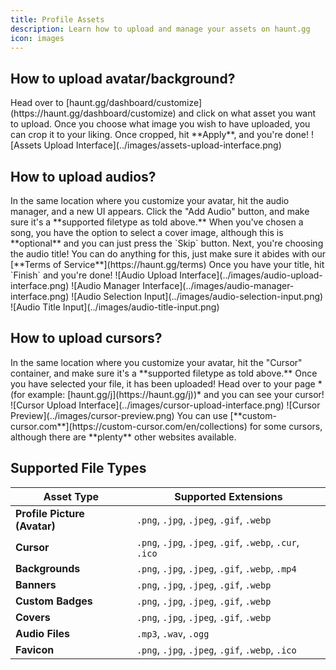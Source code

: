 ```yaml
---
title: Profile Assets
description: Learn how to upload and manage your assets on haunt.gg
icon: images
---
```


## How to upload avatar/background?

<Steps>
    <Step title="Access Customize Page">
        Head over to [haunt.gg/dashboard/customize](https://haunt.gg/dashboard/customize) and click on what asset you want to upload.
    </Step>
    <Step title="Choose Your Image">
        Once you choose what image you wish to have uploaded, you can crop it to your liking.
    </Step>
    <Step title="Apply Changes">
        Once cropped, hit **Apply**, and you're done!
    </Step>
</Steps>

<Frame>
    ![Assets Upload Interface](../images/assets-upload-interface.png)
</Frame>

## How to upload audios?

<Steps>
    <Step title="Access Audio Manager">
        In the same location where you customize your avatar, hit the audio manager, and a new UI appears. Click the "Add Audio" button, and make sure it's a **supported filetype as told above.**
    </Step>
    <Step title="Choose Cover Image (Optional)">
        When you've chosen a song, you have the option to select a cover image, although this is **optional** and you can just press the `Skip` button.
    </Step>
    <Step title="Set Audio Title">
        Next, you're choosing the audio title! You can do anything for this, just make sure it abides with our [**Terms of Service**](https://haunt.gg/terms)
    </Step>
    <Step title="Finish Upload">
        Once you have your title, hit `Finish` and you're done!
    </Step>
</Steps>

<Tabs>
    <Tab title="Audio Upload Interface">
        <Frame>
            ![Audio Upload Interface](../images/audio-upload-interface.png)
        </Frame>
    </Tab>
    <Tab title="Audio Manager Interface">
        <Frame>
            ![Audio Manager Interface](../images/audio-manager-interface.png)
        </Frame>
    </Tab>
    <Tab title="Audio Selection Input">
        <Frame>
            ![Audio Selection Input](../images/audio-selection-input.png)
        </Frame>
    </Tab>
    <Tab title="Audio Title Input">
        <Frame>
            ![Audio Title Input](../images/audio-title-input.png)
        </Frame>
    </Tab>
</Tabs>

## How to upload cursors?

<Steps>
    <Step title="Access Cursor Container">
        In the same location where you customize your avatar, hit the "Cursor" container, and make sure it's a **supported filetype as told above.**
    </Step>
    <Step title="View Your Cursor">
        Once you have selected your file, it has been uploaded! Head over to your page *(for example: [haunt.gg/j](https://haunt.gg/j))* and you can see your cursor!
    </Step>
</Steps>

<Tabs>
    <Tab title="Cursor Upload Interface">
        <Frame>
            ![Cursor Upload Interface](../images/cursor-upload-interface.png)
        </Frame>
    </Tab>
    <Tab title="Cursor Preview">
        <Frame>
            ![Cursor Preview](../images/cursor-preview.png)
        </Frame>
    </Tab>
</Tabs>

<Info>
    You can use [**custom-cursor.com**](https://custom-cursor.com/en/collections) for some cursors, although there are **plenty** other websites available.
</Info>

## Supported File Types

| Asset Type | Supported Extensions |
|------------|---------------------|
| **Profile Picture (Avatar)** | `.png`, `.jpg`, `.jpeg`, `.gif`, `.webp` |
| **Cursor** | `.png`, `.jpg`, `.jpeg`, `.gif`, `.webp`, `.cur`, `.ico` |
| **Backgrounds** | `.png`, `.jpg`, `.jpeg`, `.gif`, `.webp`, `.mp4` |
| **Banners** | `.png`, `.jpg`, `.jpeg`, `.gif`, `.webp` |
| **Custom Badges** | `.png`, `.jpg`, `.jpeg`, `.gif`, `.webp` |
| **Covers** | `.png`, `.jpg`, `.jpeg`, `.gif`, `.webp` |
| **Audio Files** | `.mp3`, `.wav`, `.ogg` |
| **Favicon** | `.png`, `.jpg`, `.jpeg`, `.gif`, `.webp`, `.ico` |